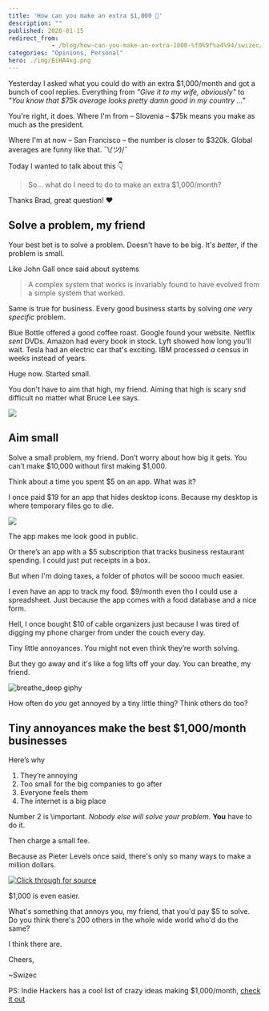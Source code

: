 ```yaml
---
title: 'How can you make an extra $1,000 🤔'
description: ""
published: 2020-01-15
redirect_from: 
            - /blog/how-can-you-make-an-extra-1000-%f0%9f%a4%94/swizec/9285
categories: "Opinions, Personal"
hero: ./img/EiHA4xg.png
---
```

Yesterday I asked what you could do with an extra $1,000/month and got a bunch of cool replies. Everything from _&quot;Give it to my wife, obviously&quot;_ to _&quot;You know that $75k average looks pretty damn good in my country ...&quot;_



You&#x27;re right, it does. Where I&#x27;m from – Slovenia – $75k means you make as much as the president.



Where I&#x27;m at now – San Francisco – the number is closer to $320k. Global averages are funny like that. ¯\\_(ツ)_/¯



Today I wanted to talk about this 👇



> So... what do I need to do to make an extra $1,000/month?



Thanks Brad, great question! ❤️



## Solve a problem, my friend



Your best bet is to solve a problem. Doesn&#x27;t have to be big. It&#x27;s _better_, if the problem is small.



Like John Gall once said about systems



> A complex system that works is invariably found to have evolved from a simple system that worked.



Same is true for business. Every good business starts by solving _one very specific_ problem.



Blue Bottle offered a good coffee roast. Google found your website. Netflix _sent_ DVDs. Amazon had every book in stock. Lyft showed how long you&#x27;ll wait. Tesla had an electric car that&#x27;s exciting. IBM processed _a_ census in weeks instead of years.



Huge now. Started small.



You don&#x27;t have to aim that high, my friend. Aiming that high is scary snd difficult no matter what Bruce Lee says.



![](./img/EiHA4xg.png)



## Aim small



Solve a small problem, my friend. Don’t worry about how big it gets. You can’t make $10,000 without first making $1,000.



Think about a time you spent $5 on an app. What was it?



I once paid $19 for an app that hides desktop icons. Because my desktop is where temporary files go to die.



![](./img/zaYUNtQ.png)



The app makes me look good in public.



Or there’s an app with a $5 subscription that tracks business restaurant spending. I could just put receipts in a box.



But when I&#x27;m doing taxes, a folder of photos will be soooo much easier.



I even have an app to track my food. $9/month even tho I could use a spreadsheet. Just because the app comes with a food database and a nice form.



Hell, I once bought $10 of cable organizers just because I was tired of digging my phone charger from under the couch every day.



Tiny little annoyances. You might not even think they’re worth solving.



But they go away and it&#x27;s like a fog lifts off your day. You can breathe, my friend.



![breathe_deep giphy](./img/media-3iDvcw853wUbAeD6tQ-giphy.gif)



How often do _you_ get annoyed by a tiny little thing? Think others do too?



## Tiny annoyances make the best $1,000/month businesses



Here’s why



1. They’re annoying
2. Too small for the big companies to go after
3. Everyone feels them
4. The internet is a big place



Number 2 is \\important. _Nobody else will solve your problem_. **You** have to do it.



Then charge a small fee.



Because as Pieter Levels once said, there&#x27;s only so many ways to make a million dollars.



[![Click through for source](./img/techletter.app-screenshot-1579108668109.png)](https://twitter.com/levelsio/status/850666099817328640)



$1,000 is even easier.



What&#x27;s something that annoys you, my friend, that you&#x27;d pay $5 to solve. Do you think there&#x27;s 200 others in the whole wide world who&#x27;d do the same?



I think there are.



Cheers,



~Swizec



PS: Indie Hackers has a cool list of crazy ideas making $1,000/month, [check it out](https://www.indiehackers.com/products?maxRevenue=1000&amp;minRevenue=1000)